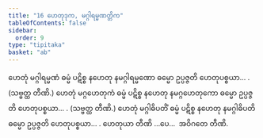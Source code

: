 ```yaml
---
title: "16 ဟေတုဒုက, မဂ္ဂါရမ္မဏတ္တိက"
tableOfContents: false
sidebar:
  order: 9
type: "tipitaka"
basket: "ab"
---
```



<DynamicBreadcrumb />

<Division number="24">

<Paragraph number="68">
ဟေတုံ မဂ္ဂါရမ္မဏံ ဓမ္မံ ပဋိစ္စ နဟေတု နမဂ္ဂါရမ္မဏော ဓမ္မော ဥပ္ပဇ္ဇတိ ဟေတုပစ္စယာ… . (သဗ္ဗတ္ထ တီဏိ.)
</Paragraph>

<Paragraph number="69">
ဟေတုံ မဂ္ဂဟေတုကံ ဓမ္မံ ပဋိစ္စ နဟေတု နမဂ္ဂဟေတုကော ဓမ္မော ဥပ္ပဇ္ဇတိ ဟေတုပစ္စယာ… . (သဗ္ဗတ္ထ တီဏိ.)
</Paragraph>

<Paragraph number="70">
ဟေတုံ မဂ္ဂါဓိပတိံ ဓမ္မံ ပဋိစ္စ နဟေတု နမဂ္ဂါဓိပတိ ဓမ္မော ဥပ္ပဇ္ဇတိ ဟေတုပစ္စယာ… . ဟေတုယာ တီဏိ …ပေ…  အဝိဂတေ တီဏိ.
</Paragraph>
</Division>